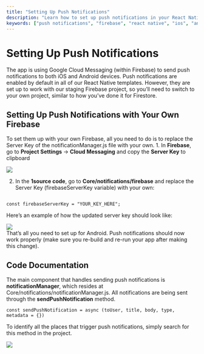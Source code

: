 ```yaml
---
title: "Setting Up Push Notifications"
description: "Learn how to set up push notifications in your React Native app using Firebase. Follow our step-by-step guide to configure push notifications for both iOS and Android devices."
keywords: ["push notifications", "firebase", "react native", "ios", "android", "setup guide", "notificationManager"]
---
```


# Setting Up Push Notifications  

The app is using Google Cloud Messaging (within Firebase) to send push notifications to both iOS and Android devices. Push notifications are enabled by default in all of our React Native templates. However, they are set up to work with our staging Firebase project, so you’ll need to switch to your own project, similar to how you’ve done it for Firestore.

## Setting Up Push Notifications with Your Own Firebase 


To set them up with your own Firebase, all you need to do is to replace the Server Key of the notificationManager.js file with your own. 1. In __Firebase__, go to __Project Settings__ -> __Cloud Messaging__ and copy the __Server Key__ to clipboard  

![](/../static/img/Screen-Shot-2020-03-12-at-11.39.44-AM.png)  
 

 2. In the __1source code__, go to __Core/notifications/firebase__ and replace the Server Key (firebaseServerKey variable) with your own:
```mdx 

const firebaseServerKey = "YOUR_KEY_HERE";
```
Here’s an example of how the updated server key should look like: 

![](/../static/img/Screen-Shot-2020-03-12-at-11.48.40-AM.png)  
That’s all you need to set up for Android. Push notifications should now work properly (make sure you re-build and re-run your app after making this change).

## Code Documentation  

The main component that handles sending push notifications is __notificationManager__, which resides at Core/notifications/notificationManager.js. All notifications are being sent through the __sendPushNotification__ method.  

```mdx 
const sendPushNotification = async (toUser, title, body, type, metadata = {})
```

To identify all the places that trigger push notifications, simply search for this method in the project. 

![](/../static/img/Screen-Shot-2020-03-12-at-11.52.28-AM.png)  
